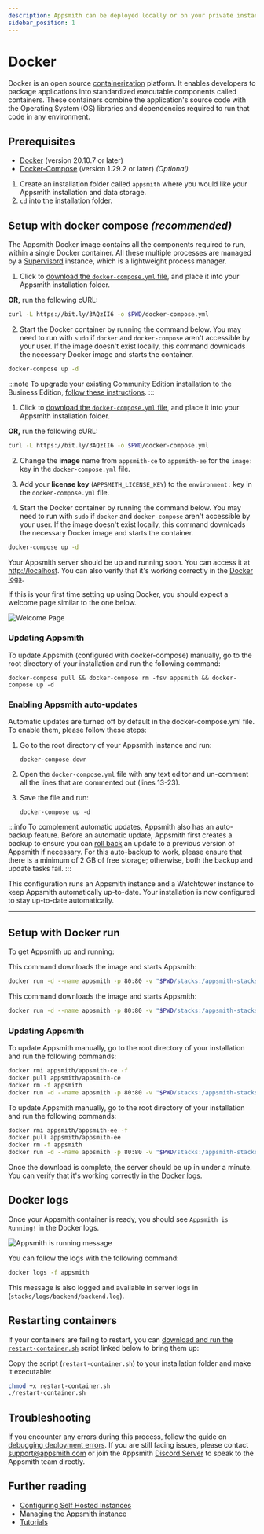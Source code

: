 ```yaml
---
description: Appsmith can be deployed locally or on your private instance using Docker
sidebar_position: 1
---
```


# Docker

Docker is an open source [containerization](https://www.ibm.com/in-en/cloud/learn/containerization) platform. It enables developers to package applications into standardized executable components called containers. These containers combine the application's source code with the Operating System (OS) libraries and dependencies required to run that code in any environment.

<VideoEmbed host="youtube" videoId="Tde7GqE6FQQ" /> 

## Prerequisites

* [Docker](https://docs.docker.com/get-docker/) (version 20.10.7 or later)
* [Docker-Compose](https://docs.docker.com/compose/install/) (version 1.29.2 or later) _(Optional)_

1. Create an installation folder called `appsmith` where you would like your Appsmith installation and data storage.
2. `cd` into the installation folder.

## Setup with docker compose _(recommended)_

The Appsmith Docker image contains all the components required to run, within a single Docker container. All these multiple processes are managed by a [Supervisord](http://supervisord.org/) instance, which is a lightweight process manager.

<Tabs groupId="editions" >
   <TabItem label="Community Edition" value="community">

1. Click to [download the `docker-compose.yml` file](/img/docker-compose_(3).yml), and place it into your Appsmith installation folder.

**OR,** run the following cURL:

```bash
curl -L https://bit.ly/3AQzII6 -o $PWD/docker-compose.yml
```

2. Start the Docker container by running the command below. You may need to run with `sudo` if `docker` and `docker-compose` aren't accessible by your user. If the image doesn't exist locally, this command downloads the necessary Docker image and starts the container.

```bash
docker-compose up -d
```

   </TabItem>
   <TabItem label="Business Edition" value="business">

:::note
To upgrade your existing Community Edition installation to the Business Edition, [follow these instructions](/getting-started/setup/upgrade-to-business-edition/docker).
:::

1. Click to [download the `docker-compose.yml` file](/img/docker-compose_(3).yml), and place it into your Appsmith installation folder.

**OR,** run the following cURL:

```bash
curl -L https://bit.ly/3AQzII6 -o $PWD/docker-compose.yml
```

2. Change the **image** name from `appsmith-ce` to `appsmith-ee` for the `image:` key in the `docker-compose.yml` file.

3. Add your **license key** (`APPSMITH_LICENSE_KEY`) to the `environment:` key in the `docker-compose.yml` file.

4. Start the Docker container by running the command below. You may need to run with `sudo` if `docker` and `docker-compose` aren't accessible by your user. If the image doesn't exist locally, this command downloads the necessary Docker image and starts the container.

```bash
docker-compose up -d
```

   </TabItem>
</Tabs>

Your Appsmith server should be up and running soon. You can access it at [http://localhost](http://localhost). You can also verify that it's working correctly in the [Docker logs](#docker-logs).

If this is your first time setting up using Docker, you should expect a welcome page similar to the one below.

![Welcome Page](</img/image_(1)_(1).png>)

### Updating Appsmith

To update Appsmith (configured with docker-compose) manually, go to the root directory of your installation and run the following command:

```
docker-compose pull && docker-compose rm -fsv appsmith && docker-compose up -d
```

### Enabling Appsmith auto-updates

Automatic updates are turned off by default in the docker-compose.yml file. To enable them, please follow these steps:

1. Go to the root directory of your Appsmith instance and run:

   ```
   docker-compose down
   ```

2. Open the `docker-compose.yml` file with any text editor and un-comment all the lines that are commented out (lines 13-23).
3. Save the file and run:

   ```
   docker-compose up -d
   ```

:::info
To complement automatic updates, Appsmith also has an auto-backup feature. Before an automatic update, Appsmith first creates a backup to ensure you can [roll back](/getting-started/setup/instance-management/appsmithctl#restore-appsmith-instance) an update to a previous version of Appsmith if necessary. For this auto-backup to work, please ensure that there is a minimum of 2 GB of free storage; otherwise, both the backup and update tasks fail.
:::

This configuration runs an Appsmith instance and a Watchtower instance to keep Appsmith automatically up-to-date. Your installation is now configured to stay up-to-date automatically.

---

## Setup with Docker run

To get Appsmith up and running:

<Tabs groupId="editions">
   <TabItem label="Community Edition" value="community">

This command downloads the image and starts Appsmith:

```bash
docker run -d --name appsmith -p 80:80 -v "$PWD/stacks:/appsmith-stacks" --pull always appsmith/appsmith-ce
```

   </TabItem>
   <TabItem label="Business Edition" value="business">

This command downloads the image and starts Appsmith:

```bash
docker run -d --name appsmith -p 80:80 -v "$PWD/stacks:/appsmith-stacks" -e APPSMITH_LICENSE_KEY=<YOUR_LICENSE_KEY> --pull always appsmith/appsmith-ee
```

   </TabItem>
</Tabs>

### Updating Appsmith

<Tabs groupId="editions">
   <TabItem label="Community Edition" value="community">

To update Appsmith manually, go to the root directory of your installation and run the following commands:

```bash
docker rmi appsmith/appsmith-ce -f
docker pull appsmith/appsmith-ce
docker rm -f appsmith
docker run -d --name appsmith -p 80:80 -v "$PWD/stacks:/appsmith-stacks" appsmith/appsmith-ce
```

   </TabItem>
   <TabItem label="Business Edition" value="business">

To update Appsmith manually, go to the root directory of your installation and run the following commands:

```bash
docker rmi appsmith/appsmith-ee -f
docker pull appsmith/appsmith-ee
docker rm -f appsmith
docker run -d --name appsmith -p 80:80 -v "$PWD/stacks:/appsmith-stacks" -e APPSMITH_LICENSE_KEY=<YOUR_LICENSE_KEY> appsmith/appsmith-ee
```

   </TabItem>
</Tabs>

Once the download is complete, the server should be up in under a minute. You can verify that it's working correctly in the [Docker logs](#docker-logs).

## Docker logs

Once your Appsmith container is ready, you should see `Appsmith is Running!` in the Docker logs.

![Appsmith is running message](/img/InstallationGuides__Docker__AppsmithRunningMessage.png)

You can follow the logs with the following command:

```bash
docker logs -f appsmith
```

This message is also logged and available in server logs in (`stacks/logs/backend/backend.log`).

## Restarting containers

If your containers are failing to restart, you can [download and run the `restart-container.sh`](/img/restart-container.sh) script linked below to bring them up:

Copy the script (`restart-container.sh`) to your installation folder and make it executable:

```bash
chmod +x restart-container.sh
./restart-container.sh
```

## Troubleshooting

If you encounter any errors during this process, follow the guide on [debugging deployment errors](/help-and-support/troubleshooting-guide/deployment-errors). If you are still facing issues, please contact [support@appsmith.com](mailto:support@appsmith.com) or join the Appsmith [Discord Server](https://discord.com/invite/rBTTVJp) to speak to the Appsmith team directly.

## Further reading

* [Configuring Self Hosted Instances](/getting-started/setup/instance-configuration/#configuring-docker-installations)
* [Managing the Appsmith instance](/getting-started/setup/instance-management/)
* [Tutorials](/learning-and-resources/tutorials/)
